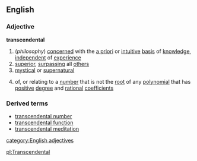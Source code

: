==English==
===Adjective===
'''transcendental'''
#(''philosophy'') [[concerned]] with the [[a priori]] or [[intuitive]] [[basis]] of [[knowledge]], [[independent]] of [[experience]]
# [[superior]], [[surpassing]] all [[other]]s
# [[mystical]] or [[supernatural]]
#{{mathematics}} of, or relating to a [[number]] that is not the [[root]] of any [[polynomial]] that has [[positive]] [[degree]] and [[rational]] [[coefficient]]s
===Derived terms===
*[[transcendental number]]
*[[transcendental function]]
*[[transcendental meditation]]
[[category:English adjectives]]

[[pl:Transcendental]]